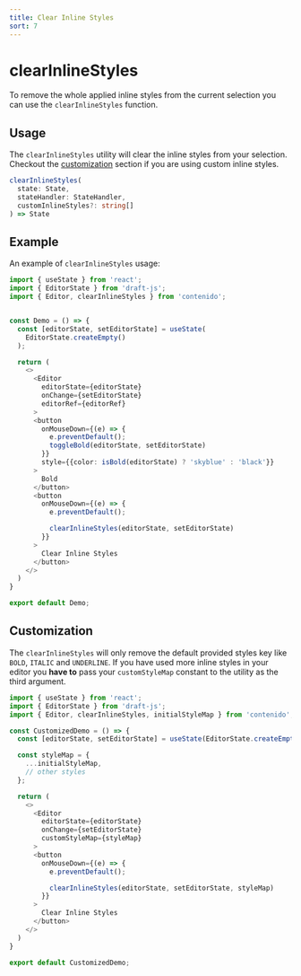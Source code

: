 ```yaml
---
title: Clear Inline Styles
sort: 7
---
```


# clearInlineStyles

To remove the whole applied inline styles from the current selection you can
use the `clearInlineStyles` function.

## Usage

The `clearInlineStyles` utility will clear the inline styles from your selection.
Checkout the [customization](#customization) section if you are using custom inline
styles.

```ts
clearInlineStyles(
  state: State,
  stateHandler: StateHandler,
  customInlineStyles?: string[]
) => State
```

## Example

An example of `clearInlineStyles` usage:

```ts
import { useState } from 'react';
import { EditorState } from 'draft-js';
import { Editor, clearInlineStyles } from 'contenido';


const Demo = () => {
  const [editorState, setEditorState] = useState(
    EditorState.createEmpty()
  );

  return (
    <>
      <Editor
        editorState={editorState}
        onChange={setEditorState}
        editorRef={editorRef}
      >
      <button
        onMouseDown={(e) => {
          e.preventDefault();
          toggleBold(editorState, setEditorState)
        }}
        style={{color: isBold(editorState) ? 'skyblue' : 'black'}}
      >
        Bold
      </button>
      <button
        onMouseDown={(e) => {
          e.preventDefault();

          clearInlineStyles(editorState, setEditorState)
        }}
      >
        Clear Inline Styles
      </button>
    </>
  )
}

export default Demo;
```

## Customization

The `clearInlineStyles` will only remove the default provided styles key like `BOLD`,
`ITALIC` and `UNDERLINE`. If you have used more inline styles in your editor you **have to**
pass your `customStyleMap` constant to the utility as the third argument.

```ts
import { useState } from 'react';
import { EditorState } from 'draft-js';
import { Editor, clearInlineStyles, initialStyleMap } from 'contenido';

const CustomizedDemo = () => {
  const [editorState, setEditorState] = useState(EditorState.createEmpty());

  const styleMap = {
    ...initialStyleMap,
    // other styles
  };

  return (
    <>
      <Editor
        editorState={editorState}
        onChange={setEditorState}
        customStyleMap={styleMap}
      >
      <button
        onMouseDown={(e) => {
          e.preventDefault();

          clearInlineStyles(editorState, setEditorState, styleMap)
        }}
      >
        Clear Inline Styles
      </button>
    </>
  )
}

export default CustomizedDemo;
```
